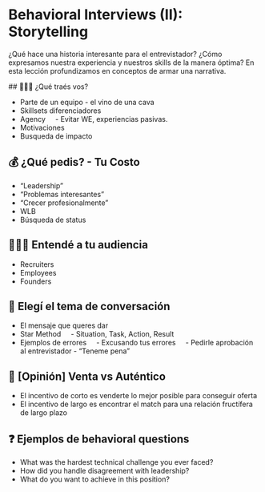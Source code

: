 
# Behavioral Interviews (II): Storytelling

¿Qué hace una historia interesante para el entrevistador? ¿Cómo expresamos nuestra experiencia y nuestros skills de la manera óptima? En esta lección profundizamos en conceptos de armar una narrativa. 

<IREmbed src="https://www.youtube.com/embed/1VEVOX3EgUw?si=SLMwS-ZJqWJHKnqi"/>

## 🙋🏻‍♂️ ¿Qué traés vos?

- Parte de un equipo - el vino de una cava
- Skillsets diferenciadores
- Agency
    - Evitar WE, experiencias pasivas.
- Motivaciones
- Busqueda de impacto

## 💰 ¿Qué pedis? - Tu Costo

- “Leadership”
- “Problemas interesantes”
- “Crecer profesionalmente”
- WLB
- Búsqueda de status

## 👩🏼‍🏫 Entendé a tu audiencia

- Recruiters
- Employees
- Founders

## 💬 Elegí el tema de conversación

- El mensaje que queres dar
- Star Method
    - Situation, Task, Action, Result
- Ejemplos de errores
    - Excusando tus errores
    - Pedirle aprobación al entrevistador - “Teneme pena”

## 🎯 [Opinión] Venta vs Auténtico

- El incentivo de corto es venderte lo mejor posible para conseguir oferta
- El incentivo de largo es encontrar el match para una relación fructífera de largo plazo

## ❓ Ejemplos de behavioral questions

- What was the hardest technical challenge you ever faced?
- How did you handle disagreement with leadership?
- What do you want to achieve in this position?
